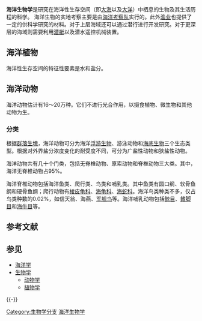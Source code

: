 '''海洋生物学'''是研究在海洋性生存空间（即[[大海|大海]]以及[[大洋|大洋]]）中栖息的生物及其生活历程的科学。
海洋生物的实地考察主要是由[[海洋考察队|海洋考察队]]实行的。此外[[渔业|渔业]]也提供了一定的供科学研究的材料。对于上层海域还可以通过潜行进行开发研究。对于更深层的海域则需要利用[[潜艇|潜艇]]以及潜水遥控机械装置。

==海洋植物==
海洋性生存空间的特征性要素是水和盐分。
==海洋动物==
海洋动物估计有16～20万种。它们不进行光合作用，以摄食植物、微生物和其他动物为生。

===分类===
根据[[群落生境|群落生境]]，海洋动物可分为海洋[[浮游生物|浮游生物]]、游泳动物和[[海底生物|海底生物]]三个生态类型。根据对外界盐分浓度变化的耐受度不同，可分为广盐性动物和狭盐性动物。

海洋动物共有几十个门类，包括无脊椎动物、原索动物和脊椎动物三大类。其中，海洋无脊椎动物占95%。

海洋脊椎动物包括海洋鱼类、爬行类、鸟类和哺乳类。其中鱼类有圆口纲、软骨鱼纲和硬骨鱼纲；爬行动物有[[棱皮龟科|棱皮龟科]]、[[海龟科|海龟科]]、[[海蛇科|海蛇科]]。海洋鸟类种类不多，仅占鸟类种数的0.02%，如信天翁、海燕、[[军舰鸟|军舰鸟]]等。海洋哺乳动物包括[[鲸目|鲸目]]、[[鳍脚目|鳍脚目]]和[[海牛目|海牛目]]等。

== 参考文献 ==
{{Reflist}}

== 参见 ==
{{Portal|生物学}}
* [[海洋学|海洋学]]
* [[生物学|生物学]]
** [[动物学|动物学]]
** [[植物学|植物学]]

{{-}}
{{生物学}}

{{Authority control}}

[[Category:生物学分支|Category:生物学分支]]
[[Category:海洋生物学|]]

{{生物學小作品}}